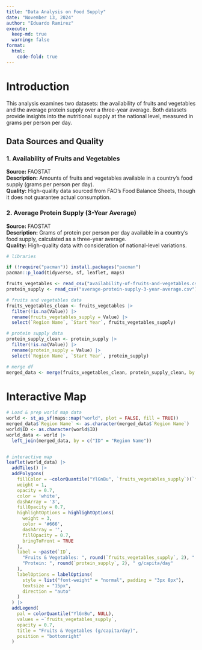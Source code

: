 ```yaml
---
title: "Data Analysis on Food Supply"
date: "November 13, 2024"
author: "Eduardo Ramirez"
execute:
  keep-md: true
  warning: false
format:
  html:
    code-fold: true
---
```


# Introduction

This analysis examines two datasets: the availability of fruits and vegetables and the average protein supply over a three-year average. Both datasets provide insights into the nutritional supply at the national level, measured in grams per person per day.

## Data Sources and Quality

### 1. Availability of Fruits and Vegetables

**Source:** FAOSTAT\
**Description:** Amounts of fruits and vegetables available in a country's food supply (grams per person per day).\
**Quality:** High-quality data sourced from FAO's Food Balance Sheets, though it does not guarantee actual consumption.

### 2. Average Protein Supply (3-Year Average)

**Source:** FAOSTAT\
**Description:** Grams of protein per person per day available in a country's food supply, calculated as a three-year average.\
**Quality:** High-quality data with consideration of national-level variations.

```r
# libraries

if (!require("pacman")) install.packages("pacman")
pacman::p_load(tidyverse, sf, leaflet, maps)

fruits_vegetables <- read_csv("availability-of-fruits-and-vegetables.csv")
protein_supply <- read_csv("average-protein-supply-3-year-average.csv")


```

```r
# fruits and vegetables data
fruits_vegetables_clean <- fruits_vegetables |>
  filter(!is.na(Value)) |>
  rename(fruits_vegetables_supply = Value) |>
  select(`Region Name`, `Start Year`, fruits_vegetables_supply)

# protein supply data
protein_supply_clean <- protein_supply |>
  filter(!is.na(Value)) |>
  rename(protein_supply = Value) |>
  select(`Region Name`, `Start Year`, protein_supply)

# merge df
merged_data <- merge(fruits_vegetables_clean, protein_supply_clean, by = c("Region Name", "Start Year"))


```

# Interactive Map

```r


# Load & prep world map data
world <- st_as_sf(maps::map("world", plot = FALSE, fill = TRUE))
merged_data$`Region Name` <- as.character(merged_data$`Region Name`)
world$ID <- as.character(world$ID)
world_data <- world |>
  left_join(merged_data, by = c("ID" = "Region Name"))


# interactive map
leaflet(world_data) |>
  addTiles() |>
  addPolygons(
    fillColor = ~colorQuantile("YlGnBu", `fruits_vegetables_supply`)(`fruits_vegetables_supply`),
    weight = 1,
    opacity = 0.7,
    color = 'white',
    dashArray = '3',
    fillOpacity = 0.7,
    highlightOptions = highlightOptions(
      weight = 3,
      color = '#666',
      dashArray = '',
      fillOpacity = 0.7,
      bringToFront = TRUE
    ),
    label = ~paste(`ID`,
      "Fruits & Vegetables: ", round(`fruits_vegetables_supply`, 2), " g/capita/day",
      "Protein: ", round(`protein_supply`, 2), " g/capita/day"
    ),
    labelOptions = labelOptions(
      style = list("font-weight" = "normal", padding = "3px 8px"),
      textsize = "15px",
      direction = "auto"
    )
  ) |>
  addLegend(
    pal = colorQuantile("YlGnBu", NULL),
    values = ~`fruits_vegetables_supply`,
    opacity = 0.7,
    title = "Fruits & Vegetables (g/capita/day)",
    position = "bottomright"
  )


```
